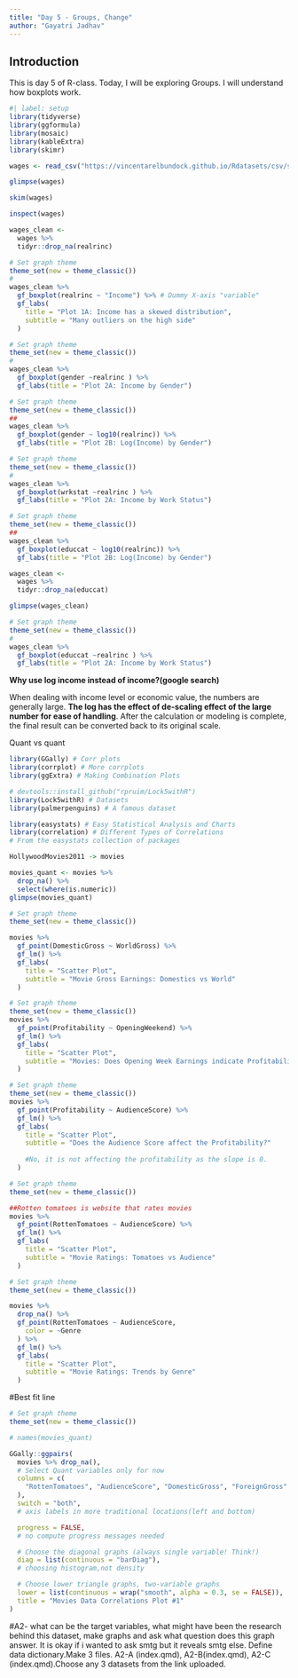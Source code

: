 ```yaml
---
title: "Day 5 - Groups, Change"
author: "Gayatri Jadhav"
---
```


## Introduction

This is day 5 of R-class. Today, I will be exploring Groups. I will understand how boxplots work.

```r
#| label: setup
library(tidyverse)
library(ggformula)
library(mosaic)
library(kableExtra)
library(skimr)
```

```r
wages <- read_csv("https://vincentarelbundock.github.io/Rdatasets/csv/stevedata/gss_wages.csv")

glimpse(wages)
```

```r
skim(wages)
```

```r
inspect(wages)
```

```r
wages_clean <-
  wages %>%
  tidyr::drop_na(realrinc) 

```

```r
# Set graph theme
theme_set(new = theme_classic())
#
wages_clean %>%
  gf_boxplot(realrinc ~ "Income") %>% # Dummy X-axis "variable"
  gf_labs(
    title = "Plot 1A: Income has a skewed distribution",
    subtitle = "Many outliers on the high side"
  )
```

```r
# Set graph theme
theme_set(new = theme_classic())
#
wages_clean %>%
  gf_boxplot(gender ~realrinc ) %>%
  gf_labs(title = "Plot 2A: Income by Gender")

```

```r
# Set graph theme
theme_set(new = theme_classic())
##
wages_clean %>%
  gf_boxplot(gender ~ log10(realrinc)) %>%
  gf_labs(title = "Plot 2B: Log(Income) by Gender")
```

```r
# Set graph theme
theme_set(new = theme_classic())
#
wages_clean %>%
  gf_boxplot(wrkstat ~realrinc ) %>%
  gf_labs(title = "Plot 2A: Income by Work Status")
```

```r
# Set graph theme
theme_set(new = theme_classic())
##
wages_clean %>%
  gf_boxplot(educcat ~ log10(realrinc)) %>%
  gf_labs(title = "Plot 2B: Log(Income) by Gender")
```

```r
wages_clean <-
  wages %>%
  tidyr::drop_na(educcat) 

glimpse(wages_clean)
```

```r
# Set graph theme
theme_set(new = theme_classic())
#
wages_clean %>%
  gf_boxplot(educcat ~realrinc ) %>%
  gf_labs(title = "Plot 2A: Income by Work Status")
```

**Why use log income instead of income?(google search)**

When dealing with income level or economic value, the numbers are generally large. **The log has the effect of de-scaling effect of the large number for ease of handling**. After the calculation or modeling is complete, the final result can be converted back to its original scale.

Quant vs quant

```r

library(GGally) # Corr plots
library(corrplot) # More corrplots
library(ggExtra) # Making Combination Plots

# devtools::install_github("rpruim/Lock5withR")
library(Lock5withR) # Datasets
library(palmerpenguins) # A famous dataset

library(easystats) # Easy Statistical Analysis and Charts
library(correlation) # Different Types of Correlations
# From the easystats collection of packages
```

```r
HollywoodMovies2011 -> movies

movies_quant <- movies %>%
  drop_na() %>%
  select(where(is.numeric))
glimpse(movies_quant)
```

```r
# Set graph theme
theme_set(new = theme_classic())

movies %>%
  gf_point(DomesticGross ~ WorldGross) %>%
  gf_lm() %>%
  gf_labs(
    title = "Scatter Plot",
    subtitle = "Movie Gross Earnings: Domestics vs World"
  )
```

```r
# Set graph theme
theme_set(new = theme_classic())
movies %>%
  gf_point(Profitability ~ OpeningWeekend) %>%
  gf_lm() %>%
  gf_labs(
    title = "Scatter Plot",
    subtitle = "Movies: Does Opening Week Earnings indicate Profitability?"
  )
```

```r
# Set graph theme
theme_set(new = theme_classic())
movies %>%
  gf_point(Profitability ~ AudienceScore) %>%
  gf_lm() %>%
  gf_labs(
    title = "Scatter Plot",
    subtitle = "Does the Audience Score affect the Profitability?"
    
    #No, it is not affecting the profitability as the slope is 0.
  )
```

```r
# Set graph theme
theme_set(new = theme_classic())

##Rotten tomatoes is website that rates movies
movies %>%
  gf_point(RottenTomatoes ~ AudienceScore) %>%
  gf_lm() %>%
  gf_labs(
    title = "Scatter Plot",
    subtitle = "Movie Ratings: Tomatoes vs Audience"
  )
```

```r
# Set graph theme
theme_set(new = theme_classic())

movies %>%
  drop_na() %>%
  gf_point(RottenTomatoes ~ AudienceScore,
    color = ~Genre
  ) %>%
  gf_lm() %>%
  gf_labs(
    title = "Scatter Plot",
    subtitle = "Movie Ratings: Trends by Genre"
  )
```

#Best fit line

```r
# Set graph theme
theme_set(new = theme_classic())

# names(movies_quant)

GGally::ggpairs(
  movies %>% drop_na(),
  # Select Quant variables only for now
  columns = c(
    "RottenTomatoes", "AudienceScore", "DomesticGross", "ForeignGross" ,"Budget", "Profitability"
  ),
  switch = "both",
  # axis labels in more traditional locations(left and bottom)

  progress = FALSE,
  # no compute progress messages needed

  # Choose the diagonal graphs (always single variable! Think!)
  diag = list(continuous = "barDiag"),
  # choosing histogram,not density

  # Choose lower triangle graphs, two-variable graphs
  lower = list(continuous = wrap("smooth", alpha = 0.3, se = FALSE)),
  title = "Movies Data Correlations Plot #1"
)
```

#A2- what can be the target variables, what might have been the research behind this dataset, make graphs and ask what question does this graph answer. It is okay if i wanted to ask smtg but it reveals smtg else. Define data dictionary.Make 3 files. A2-A (index.qmd), A2-B(index.qmd), A2-C (index.qmd).Choose any 3 datasets from the link uploaded.
